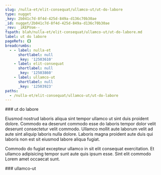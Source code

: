 ```yaml
---
slug: /nulla-et/elit-consequat/ullamco-ut/ut-do-labore
type: nugget
_key: 2b041c7d-8f4d-425d-849a-d136c70b30ae
_id: nugget/2b041c7d-8f4d-425d-849a-d136c70b30ae
_rev: _iKEPVom--_
fspath: blah/nulla-et/elit-consequat/ullamco-ut/ut-do-labore.md
label: ut do labore
pageRefs: {}
breadcrumbs:
  - - label: nulla-et
      shortlabel: null
      _key: '12503610'
    - label: elit-consequat
      shortlabel: null
      _key: '12503860'
    - label: ullamco-ut
      shortlabel: null
      _key: '12503923'
paths:
  - /nulla-et/elit-consequat/ullamco-ut/ut-do-labore
---
```


<NuggetArea>
<Nugget slug="/nulla-et/elit-consequat/ullamco-ut/ut-do-labore" type="nugget" _key="2b041c7d-8f4d-425d-849a-d136c70b30ae" _id="nugget/2b041c7d-8f4d-425d-849a-d136c70b30ae" _rev="_iKEPVom--_" fspath="blah/nulla-et/elit-consequat/ullamco-ut/ut-do-labore.md" label="ut do labore" paths="/nulla-et/elit-consequat/ullamco-ut/ut-do-labore">
<NuggetBody>
### ut do labore

Eiusmod nostrud laboris aliqua sint tempor ullamco ut sint duis proident dolore. Commodo ea deserunt commodo esse do laboris tempor dolor velit deserunt consectetur velit commodo. Ullamco mollit aute laborum velit ad aute sint aliquip laboris nulla dolore. Laboris magna proident aute duis qui laboris non est sit eiusmod labore aliqua fugiat.

Commodo do fugiat excepteur ullamco in sit elit consequat exercitation. Et ullamco adipisicing tempor sunt aute quis ipsum esse. Sint elit commodo Lorem amet occaecat sunt.

</NuggetBody>
<Breadcrumbs>
<Crumbs>
<Crumb _key="12503610" label="nulla-et" /><Crumb _key="12503860" label="elit-consequat" /><Crumb _key="12503923" label="ullamco-ut" />
</Crumbs>
</Breadcrumbs>
</Nugget>

<NuggetsInbound>
</NuggetsInbound>
<NuggetsOutbound>
</NuggetsOutbound>
</NuggetArea>
<PassagesInbound>
<Passage direction="inbound" type="passage" _key="12503923" _id="passage/12503923" _rev="_iKEPVoi--_" label="ullamco-ut" passage="ullamco-ut" fspath="blah/nulla-et/elit-consequat/ullamco-ut" paths="/nulla-et/elit-consequat/ullamco-ut" slug="/nulla-et/elit-consequat/ullamco-ut">
<NuggetBody>
### ullamco-ut

</NuggetBody>
<Breadcrumbs>
<Crumbs>
<Crumb _key="12503610" label="nulla-et" /><Crumb _key="12503860" label="elit-consequat" />
</Crumbs>
</Breadcrumbs>
</Passage>

</PassagesInbound>
<PassagesOutbound>
</PassagesOutbound>